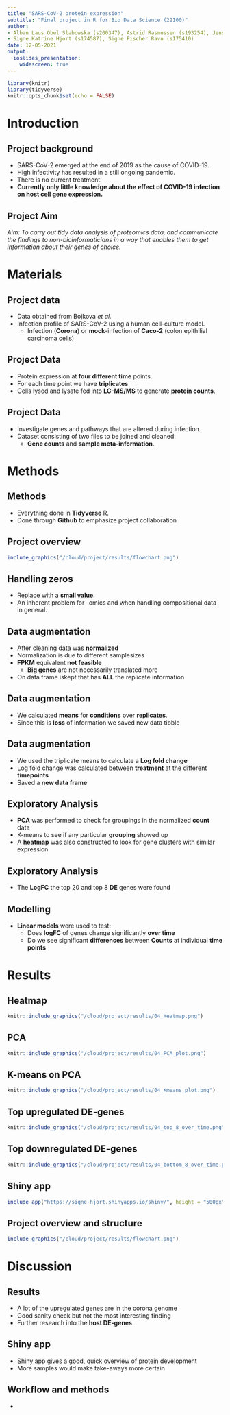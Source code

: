 ```yaml
---
title: "SARS-CoV-2 protein expression"
subtitle: "Final project in R for Bio Data Science (22100)"
author: 
- Alban Laus Obel Slabowska (s200347), Astrid Rasmussen (s193254), Jens Waaben (s205972),
- Signe Katrine Hjort (s174587), Signe Fischer Ravn (s175410)
date: 12-05-2021
output:
  ioslides_presentation:
    widescreen: true
---
```


```r
library(knitr)
library(tidyverse)
knitr::opts_chunk$set(echo = FALSE)
```

# Introduction

## Project background
- SARS-CoV-2 emerged at the end of 2019 as the cause of COVID-19.
- High infectivity has resulted in a still ongoing pandemic.
- There is no current treatment.
- **Currently only little knowledge about the effect of COVID-19 infection on host cell gene expression.**


## Project Aim



*Aim: To carry out tidy data analysis of proteomics data, and communicate the findings to non-bioinformaticians in a way that enables them to get information about their genes of choice.*


# Materials

## Project data

- Data obtained from Bojkova *et al.*
- Infection profile of SARS-CoV-2 using a human cell-culture model.
  - Infection (**Corona**) or **mock**-infection of **Caco-2** (colon epithilial carcinoma cells)


## Project Data

- Protein expression at **four different time** points.
- For each time point we have **triplicates**
- Cells lysed and lysate fed into **LC-MS/MS** to generate **protein counts**. 


## Project Data
- Investigate genes and pathways that are altered during infection.
- Dataset consisting of two files to be joined and cleaned:
  - **Gene counts** and **sample meta-information**.  


# Methods

## Methods

- Everything done in **Tidyverse** R. 
- Done through **Github** to emphasize project collaboration

## Project overview

```r
include_graphics("/cloud/project/results/flowchart.png")
```

## Handling zeros

- Replace with a **small value**. 
- An inherent problem for -omics and when handling compositional data in general.


## Data augmentation

- After cleaning data was **normalized**
- Normalization is due to different samplesizes
- **FPKM** equivalent **not feasible**
  - **Big genes** are not necessarily translated more 
- On data frame iskept that has **ALL** the replicate information

## Data augmentation

- We calculated **means** for **conditions** over **replicates**. 
- Since this is **loss** of information we saved new data tibble


## Data augmentation

- We used the triplicate means to calculate a **Log fold change**
- Log fold change was calculated between **treatment** at the different **timepoints**
- Saved a **new data frame**


## Exploratory Analysis

- **PCA** was performed to check for groupings in the normalized **count** data
- K-means to see if any particular **grouping** showed up
- A **heatmap** was also constructed to look for gene clusters with similar expression


## Exploratory Analysis

- The **LogFC** the top 20 and top 8 **DE** genes were found


## Modelling

- **Linear models** were used to test:
  - Does **logFC** of genes change significantly **over time**
  - Do we see significant **differences** between **Counts** at individual **time points**


# Results

## Heatmap
```r
knitr::include_graphics("/cloud/project/results/04_Heatmap.png")
```

## PCA
```r
knitr::include_graphics("/cloud/project/results/04_PCA_plot.png")
```

## K-means on PCA
```r
knitr::include_graphics("/cloud/project/results/04_Kmeans_plot.png")
```

## Top upregulated DE-genes

```r
knitr::include_graphics("/cloud/project/results/04_top_8_over_time.png")
```

## Top downregulated DE-genes

```r
knitr::include_graphics("/cloud/project/results/04_bottom_8_over_time.png")
```

## Shiny app
```r
include_app("https://signe-hjort.shinyapps.io/shiny/", height = "500px")
```


## Project overview and structure
```r
include_graphics("/cloud/project/results/flowchart.png")
```


# Discussion


## Results

- A lot of the upregulated genes are in the corona genome
- Good sanity check but not the most interesting finding
- Further research into the **host DE-genes**

## Shiny app 

- Shiny app gives a good, quick overview of protein development
- More samples would make take-aways more certain

## Workflow and methods

- 
